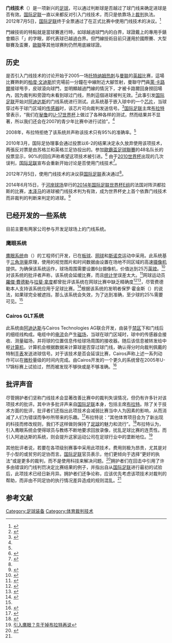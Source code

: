{{noteTA|G1=意甲|G2=英超|G3=足球|G4=Tennis
|T=zh-cn:门线技术; zh-hk:門線技術; zh-tw:門線技術;
|1=zh-hans:托特纳姆热刺足球俱乐部; zh-hk:托定咸熱刺足球會; zh-tw:托特納姆熱刺足球會;
|2=zh-cn:阿迪达斯; zh-tw:愛迪達; zh-hk:Adidas;
|3=zh-hans:欧足联欧洲联赛;zh-hk:歐霸盃足球聯賽;zh-tw:歐足協歐洲聯賽;
|4=zh-hans:罗杰·费德勒;zh-hk:羅渣·費達拿;zh-tw:羅傑·費德勒;
|5=zh-hans:拉斐尔·纳达尔;zh-hk:拉斐·拿度;zh-tw:拉斐爾·納達爾;
|6=zh-hans:布拉特;zh-hk:白禮達;zh-tw:布拉特;
}}
'''门线技术'''（{{lang-en|Goal-line technology}}）是一项新兴的[[足球|足球]]{{Translink|en|Assistive technology in sport|运动辅助技术}}，可以通过判断球是否越过了球门线来确定进球是否有效。[[国际足联|国际足联]]一直以来都反对引入门线技术，而只是依靠场上[[裁判_(體育)|裁判]]执法。2012年7月5日，[[国际足联|国际足联]]终于全票通过了在正式比赛中使用门线技术的决议。<ref name="glt">{{cite web|url=http://sports.163.com/12/0707/05/85POEBIE00051C8U.html|title=足球运动走进门线技术时代|publisher=网易|date=|access-date=2012-07-08|archive-url=https://web.archive.org/web/20140714230543/http://sports.163.com/12/0707/05/85POEBIE00051C8U.html|archive-date=2014-07-14|dead-url=yes}}</ref>
<!-- [[File:Teamgeist_II_adidas.jpg|thumb]] -->

門線技術的特點就是當球賽進行時，如球越過球門内的白界，球證戴上的專用手錶會顯示「{{Lang|en|GOAL}}」的字眼，即代表球已越過白界。但門線技術目前只運用於國際賽、大型聯賽及盃賽，[[歐洲聯賽冠軍盃|歐聯]]等其他球赛則仍然用底線球證。

== 历史 ==
是否引入门线技术的讨论开始于2005一场[[托特纳姆热刺|托特纳姆热刺]]与[[曼联|曼联]]的[[英超|英超]]比赛，這場比賽熱刺的[[柏度·文迪斯|柏度·文迪斯]]於完場前一分鐘在中線附近大腳笠射，曼聯守門員[[萊·卡路爾|萊·卡路爾]]接球甩手，皮球滾向球門，並明顯越過門線的情況下，才被卡路爾回身撈回場內，因为裁判和旁證均未看到球过门线，热刺這個进球被判无效。<ref>{{cite web |url=http://news.bbc.co.uk/sport2/hi/football/eng_prem/4130167.stm |title=BBC SPORT | Football | Premiership | Manchester United 0-0 Tottenham |publisher=BBC News |date=2005-01-04 |accessdate=2010-06-28 |archive-date=2021-03-27 |archive-url=https://web.archive.org/web/20210327224844/http://news.bbc.co.uk/sport2/hi/football/eng_prem/4130167.stm |dead-url=no }}</ref>此事引发[[国际足联|国际足联]]开始对[[阿迪达斯|阿迪达斯]]的门线系统进行测试。此系统基于嵌入球中的一个[[芯片|芯片]]，当球穿过布于球门区域的[[传感器|传感器]]时，该芯片可向裁判发送信号。<ref name="geekweek1">{{cite web |url=http://www.geekweek.com/2010/04/goal-line-technology-cross-too-many-lines-for-fifa-1.html |title=Goal-Line Technology: Crossing Too Many Lines For FIFA? |publisher=GeekWeek |date= |accessdate=2010-06-28 |archive-date=2021-03-01 |archive-url=https://web.archive.org/web/20210301161018/https://www.geekweek.com/2010/04/goal-line-technology-cross-too-many-lines-for-fifa-1.html |dead-url=no }}</ref>[[国际足联|国际足联]]主席[[塞普·布拉特|布拉特]]曾表示，“我们在[[秘鲁|秘鲁]]的[[世界青年足球錦標賽|U-17世界杯]]上做过了各种各样的测试，然而结果并不显著，所以我们还会在2007的青少年比赛中进行试验”。<ref name="geekweek1"/>

2008年，布拉特拒绝了该系统并声称该技术只有95%的准确率。<ref name="geekweek1"/>

2010年3月，国际足协理事会通过投票以6-2的结果决定永久放弃使用该项技术，两張反对票是由苏格兰和英格兰足协投出的。参加[[歐霸盃足球聯賽|歐霸盃足球聯賽]]的48名队长的投票显示，90%的回应声称希望这项技术被引进。<ref>{{cite web |url=http://www.cnn.com/2010/SPORT/football/03/05/football.fifa.goalline.technology/index.html |title=Football players push FIFA for goalline technology |publisher=CNN.com |date=2010-03-05 |accessdate=2010-06-28 |archive-date=2018-02-19 |archive-url=https://web.archive.org/web/20180219151553/http://www.cnn.com/2010/SPORT/football/03/05/football.fifa.goalline.technology/index.html |dead-url=no }}</ref> 由于[[2010年世界杯足球赛|2010世界杯]]出现的几次误判，[[国际足联|国际足联]]宣布会重新开始讨论是否使用门线技术<ref name="#1">{{cite web|url=http://www.nytimes.com/2010/06/30/sports/soccer/30ref.html?hp|title=FIFA President Apologizes for Refereeing Errors|date=29 June 2010|work=NY Times|accessdate=29 June 2010|archive-date=2020-11-12|archive-url=https://web.archive.org/web/20201112042411/https://www.nytimes.com/2010/06/30/sports/soccer/30ref.html?hp|dead-url=no}}</ref>。

2012年7月5日，使用门线技术的决议获[[FIFA|国际足联]]表决通过<ref name="glt"/>。

2014年6月15日，于[[河岸球場|河岸球场]]举行的[[2014年國際足協世界盃E組|2014年国际足联世界杯E组]]的法国对阵洪都拉斯的比赛，[[卡里姆·本泽马|本泽马]]的进球被门线技术判为有效，成为世界杯史上首个依靠门线技术而非裁判的判断来判定的进球。<ref>{{Cite web |url = http://2014.sina.com.cn/news/o/2014-07-15/062526090.shtml |title = 高科技其实在放大人类弱点 门线技术仅起一次作用 |author =  |date = 2014-07-15 |publisher = 新浪 |language = zh-cn |accessdate = 2018-06-14 |archive-date = 2018-06-14 |archive-url = https://web.archive.org/web/20180614195201/http://2014.sina.com.cn/news/o/2014-07-15/062526090.shtml |dead-url = no }}</ref>

== 已经开发的一些系统 ==
目前主要有两家公司参与开发足球场上的门线系统。
=== 鹰眼系统 ===
{{main|鹰眼系统}}
[[鹰眼系统|鹰眼系统]]由{{tsl|en|Roke Manor Research|马诺尔研究公司|马诺尔研究公司}}（{{lang|en|Roke Manor Research Limited}}）的工程师们开发，已在[[板球|板球]]、[[网球|网球]]和[[斯诺克|斯诺克]]运动中采用。此系统基于[[三角測量|三角测量]]原理，使用的视觉图片和时间数据由设置在场地不同区域的高速[[摄像机|摄像机]]提供。为确保该系统运作，球场周围需要设置6台摄像机，价值达到25万[[英镑|英镑]]。<ref name="timesonline1">{{cite web |url=http://www.timesonline.co.uk/tol/sport/football/article2274405.ece |title=Hawk-Eye set to extend its influence to contested goals |publisher=The Sunday Times |date=2007-08-17 |accessdate=2010-06-29 |archive-date=2011-05-23 |archive-url=https://web.archive.org/web/20110523230019/http://www.timesonline.co.uk/tol/sport/football/article2274405.ece |dead-url=no }}</ref>对该系统的批评者声称，该系统会延缓比赛，而且[[统计学|统计学]]误差太大。<ref>{{cite web|url=http://www.fastcompany.com/1664627/why-fifa-refuses-to-sanction-goal-line-technology|title=Why FIFA Refuses to Sanction Goal-Line Technology|date=28 June 2010|work=Fast Company|accessdate=29 June 2010|archive-date=2011-04-03|archive-url=https://web.archive.org/web/20110403134017/http://www.fastcompany.com/1664627/why-fifa-refuses-to-sanction-goal-line-technology|dead-url=no}}</ref>网球运动员[[羅傑·費德勒|羅傑·費德勒]]与[[拉斐·拿度|拉斐·拿度]]都曾批评该系统在网球比赛中缺乏精确度<ref>{{cite web |
url=http://www.thisislondon.co.uk/sport/article-23403548-federer-hawk-eye-must-be-scrapped.do |
title=Federer: Hawk-Eye must be scrapped| Sport |
publisher=This is London |
date= |
accessdate=2010-06-28 |
deadurl=yes |
archiveurl=https://web.archive.org/web/20110115032840/http://www.thisislondon.co.uk/sport/article-23403548-federer-hawk-eye-must-be-scrapped.do |
archivedate=2011-01-15 }}</ref><ref>{{cite web |url=http://www.rediff.com/sports/2007/mar/02nadal.htm |title=Nadal slams Hawkeye after losing to Youzhny |publisher=Rediff.com |date=2004-12-31 |accessdate=2010-06-28 |archive-date=2020-10-31 |archive-url=https://web.archive.org/web/20201031192003/https://www.rediff.com/sports/2007/mar/02nadal.htm |dead-url=no }}</ref>，尽管费德勒本人支持该系统应用于足球比赛。<ref>{{cite web |url=http://www.reuters.com/article/idUSTRE65R45820100628 |title="Soccer needs technology, tennis does not: Federer" |publisher=Reuters.com |date=2010-06-28 |accessdate=2010-06-29 |archive-date=2010-12-03 |archive-url=https://web.archive.org/web/20101203055715/http://www.reuters.com/article/idUSTRE65R45820100628 |dead-url=no }}</ref>根据该系统的发明者保罗·霍金斯（{{Lang-en|Paul Hawkins}}）的说法，如果球完全被遮挡，那么该系统会失效，为了达到准确，至少球的25%需要可见。<ref name="timesonline1"/>

=== Cairos GLT系统 ===
<!-- [[File:Cairos-GLT.gif|thumb]] -->
此系统由[[阿迪达斯|阿迪达斯]]与Cairos Technologies AG联合开发，由装于[[禁区|禁区]]下和门线后的细缆线构成。电缆中的[[电流|电流]]会产生[[磁场|磁场]]，当球在球门区域时，球中的传感器会接收、测量磁场，并将球的位置信息传给球场周围的接收器。随后该信息被转发给中枢[[计算机|计算机]]，计算机会根据数据来计算球是否穿过球门线，确认得分时向裁判佩戴的特制[[手表|手表]]发送进球信号。对于该技术是否会延误比赛，Cairos声称上述一系列动作可以在[[微秒|微秒]]量级的时间内完成。由Cairos开发的一个更久的系统曾在2005年U-17锦标赛上试验过，然而被发现不够快或是不够准确。<ref>{{cite web |url=http://www.articlealley.com/video_464148_15.html |title=adidas and Cairos test new Goal Line Technology |publisher=Articlealley.com |date=2007-12-13 |accessdate=2010-06-28 |archive-date=2011-07-27 |archive-url=https://web.archive.org/web/20110727095809/http://www.articlealley.com/video_464148_15.html |dead-url=no }}</ref>
== 批评声音 ==
尽管拥护者们坚称门线技术会显著改善比赛中的裁判失误情况，但仍有许多针对该项技术的批评。其中许多批评声来自[[国际足联|国际足联]]本身，包括主席[[塞普·布拉特|布拉特]]。除了关于技术方面的批评，批评者们还指出此项技术会减弱比赛当中人为因素的影响，从而消减了人们为错误而争吵所带来的乐趣。<ref>{{cite web |last=Kelso |first=Paul |url=http://www.telegraph.co.uk/sport/football/world-cup-2010/teams/england/7857951/England-v-Germany-Frank-Lampards-goal-reignites-goal-line-technology-debate.html |title=England v Germany: Frank Lampard's 'goal' reignites goal-line technology debate |publisher=Telegraph |date= |accessdate=2010-06-28 |archive-date=2010-06-30 |archive-url=https://web.archive.org/web/20100630075527/http://www.telegraph.co.uk/sport/football/world-cup-2010/teams/england/7857951/England-v-Germany-Frank-Lampards-goal-reignites-goal-line-technology-debate.html |dead-url=no }}</ref>布拉特说：“其他体育项目会为了新出现的科技而修改规则，我们不这样做则保持了[[足球|足球]]的魅力和流行”。<ref>{{cite web |author=CBC Sports |url=http://www.cbc.ca/sports/soccer/story/2008/03/08/fifa-instant-replay.html |title=FIFA halts instant replay experiment |publisher=Cbc.ca |date=2008-03-08 |accessdate=2010-06-28 |archive-date=2013-09-02 |archive-url=https://web.archive.org/web/20130902164916/http://www.cbc.ca/sports/soccer/story/2008/03/08/fifa-instant-replay.html |dead-url=no }}</ref>布拉特认为，引入鹰眼系统会使得球员与教练不断地要求回放录像，扰乱足球比赛的连贯性。而引入阿迪达斯的系统，则会提升这家运动公司在足球行业中的垄断地位。<ref>[http://www.xxcb.com.cn/show.asp?id=1037314 引入鹰眼？先干掉布拉特再说]{{Dead link|date=2019年12月 |bot=InternetArchiveBot |fix-attempted=yes }}</ref>

其他批评者说，若要在各项级别赛事中采用此项技术，费用则极为昂贵，尤其是对于小型的或贫穷的足协而言。[[国际足联|国际足联]]官员表示，他们更倾向于选择“更好的执法”或是更多的裁判，而不是使用科技来解决问题。<ref>{{cite web |url=http://www.telegraph.co.uk/sport/football/world-cup-2010/teams/england/7857729/England-v-Germany-Fifa-want-better-refereeing-not-goal-line-technology.html |title=England v Germany: Fifa want 'better refereeing' not goal-line technology |publisher=Telegraph |date= |accessdate=2010-06-28 |archive-date=2010-06-30 |archive-url=https://web.archive.org/web/20100630074629/http://www.telegraph.co.uk/sport/football/world-cup-2010/teams/england/7857729/England-v-Germany-Fifa-want-better-refereeing-not-goal-line-technology.html |dead-url=no }}</ref>拥护者们在回击中引用了许多由错误的门线判罚决定比赛结果的例子，并指出自从[[国际足联|国际足联]]进行最初的试验后，此项技术已经日新月异。拥护者们还争论称，应该优先考虑该项技术对裁判的帮助，而非由不同足协的执行情况差异造成的规则混乱。<ref name="#1"/>

== 参考文献 ==
{{reflist|3}}

[[Category:足球装备|Category:足球装备]]
[[Category:体育裁判技术|Category:体育裁判技术]]